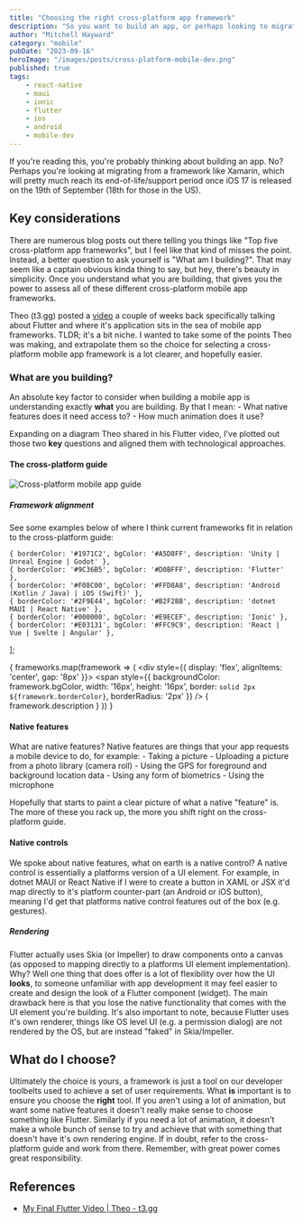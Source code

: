```yaml
---
title: "Choosing the right cross-platform app framework"
description: "So you want to build an app, or perhaps looking to migrate from something like Xamarin. Lets run through some of the cross-platform mobile app frameworks avaiable today, and what one best suits your needs."
author: "Mitchell Hayward"
category: "mobile"
pubDate: "2023-09-16"
heroImage: "/images/posts/cross-platform-mobile-dev.png"
published: true
tags:
    - react-native
    - maui
    - ionic
    - flutter
    - ios
    - android
    - mobile-dev
---
```


If you're reading this, you're probably thinking about building an app. No? Perhaps you're looking at migrating from a framework like Xamarin, which will pretty much reach its end-of-life/support period once iOS 17 is released on the 19th of September (18th for those in the US).

## Key considerations

There are numerous blog posts out there telling you things like "Top five cross-platform app frameworks", but I feel like that kind of misses the point. Instead, a better question to ask yourself is "What am I building?". That may seem like a captain obvious kinda thing to say, but hey, there's beauty in simplicity. Once you understand what you are building, that gives you the power to assess all of these different cross-platform mobile app frameworks.

Theo (t3.gg) posted a [video](https://www.youtube.com/watch?v=tTGWfXPKxf4) a couple of weeks back specifically talking about Flutter and where it's application sits in the sea of mobile app frameworks. TLDR; it's a bit niche. I wanted to take some of the points Theo was making, and extrapolate them so the choice for selecting a cross-platform mobile app framework is a lot clearer, and hopefully easier.

### What are you building?

An absolute key factor to consider when building a mobile app is understanding exactly **what** you are building. By that I mean:
    - What native features does it need access to?
    - How much animation does it use?

Expanding on a diagram Theo shared in his Flutter video, I've plotted out those two **key** questions and aligned them with technological approaches.

#### The cross-platform guide

![Cross-platform mobile app guide](/images/posts/cross-platform-guide.png)

##### Framework alignment

See some examples below of where I think current frameworks fit in relation to the cross-platform guide:

    { borderColor: '#1971C2', bgColor: '#A5D8FF', description: 'Unity | Unreal Engine | Godot' },
    { borderColor: '#9C36B5', bgColor: '#D0BFFF', description: 'Flutter' },
    { borderColor: '#F08C00', bgColor: '#FFD8A8', description: 'Android (Kotlin / Java) | iOS (Swift)' },
    { borderColor: '#2F9E44', bgColor: '#B2F2BB', description: 'dotnet MAUI | React Native' },
    { borderColor: '#000000', bgColor: '#E9ECEF', description: 'Ionic' },
    { borderColor: '#E03131', bgColor: '#FFC9C9', description: 'React | Vue | Svelte | Angular' },
];

{
    frameworks.map(framework => (
      <div style={{ display: 'flex', alignItems: 'center', gap: '8px' }}>
        <span style={{ backgroundColor: framework.bgColor, width: '16px', height: '16px', border: `solid 2px ${framework.borderColor}`, borderRadius: '2px' }} />
        <span>{ framework.description }</span>
      </div>
    ))
}

#### Native features

What are native features? Native features are things that your app requests a mobile device to do, for example:
    - Taking a picture
    - Uploading a picture from a photo library (camera roll)
    - Using the GPS for foreground and background location data
    - Using any form of biometrics
    - Using the microphone

Hopefully that starts to paint a clear picture of what a native "feature" is. The more of these you rack up, the more you shift right on the cross-platform guide.

#### Native controls

We spoke about native features, what on earth is a native control? A native control is essentially a platforms version of a UI element. For example, in dotnet MAUI or React Native if I were to create a button in XAML or JSX it'd map directly to it's platform counter-part (an Android or iOS button), meaning I'd get that platforms native control features out of the box (e.g. gestures).

##### Rendering

Flutter actually uses Skia (or Impeller) to draw components onto a canvas (as opposed to mapping directly to a platforms UI element implementation). Why? Well one thing that does offer is a lot of flexibility over how the UI **looks**, to someone unfamiliar with app development it may feel easier to create and design the look of a Flutter component (widget). The main drawback here is that you lose the native functionality that comes with the UI element you're building. It's also important to note, because Flutter uses it's own renderer, things like OS level UI (e.g. a permission dialog) are not rendered by the OS, but are instead "faked" in Skia/Impeller.

## What do I choose?

Ultimately the choice is yours, a framework is just a tool on our developer toolbelts used to achieve a set of user requirements. What **is** important is to ensure you choose the **right** tool. If you aren't using a lot of animation, but want some native features it doesn't really make sense to choose something like Flutter. Similarly if you need a lot of animation, it doesn't make a whole bunch of sense to try and achieve that with something that doesn't have it's own rendering engine. If in doubt, refer to the cross-platform guide and work from there. Remember, with great power comes great responsibility.

## References

-  [My Final Flutter Video | Theo - t3.gg](https://www.youtube.com/watch?v=tTGWfXPKxf4)
